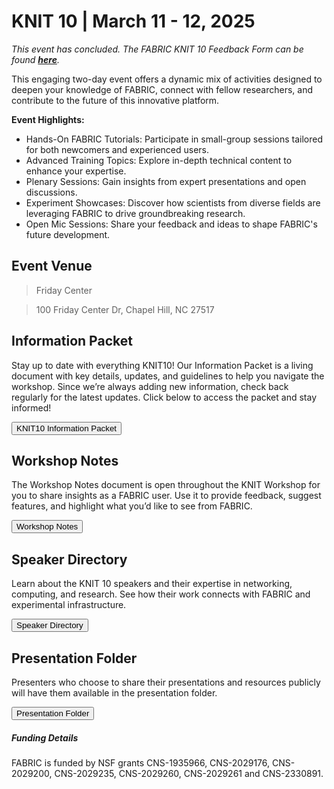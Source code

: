 
# KNIT 10 | March 11 - 12, 2025

<em>This event has concluded. The FABRIC KNIT 10 Feedback Form can be found <b>[here](https://bit.ly/KNIT10_FeedbackSurvey)</b>.</em>

This engaging two-day event offers a dynamic mix of activities designed to deepen your knowledge of FABRIC, connect with fellow researchers, and contribute to the future of this innovative platform.

**Event Highlights:**

- Hands-On FABRIC Tutorials: Participate in small-group sessions tailored for both newcomers and experienced users.
- Advanced Training Topics: Explore in-depth technical content to enhance your expertise.
- Plenary Sessions: Gain insights from expert presentations and open discussions.
- Experiment Showcases: Discover how scientists from diverse fields are leveraging FABRIC to drive groundbreaking research.
- Open Mic Sessions: Share your feedback and ideas to shape FABRIC's future development.

## Event Venue

> Friday Center

> 100 Friday Center Dr, Chapel Hill, NC 27517

## Information Packet

Stay up to date with everything KNIT10! Our Information Packet is a living document with key details, updates, and guidelines to help you navigate the workshop. Since we’re always adding new information, check back regularly for the latest updates. Click below to access the packet and stay informed!

<div class="button-container">
  <Button linkto="https://docs.google.com/document/d/1LlYbh9hTWC-QYtCEy64F5QBY3F735__jtPHsvPGXN3o/edit?tab=t.0">KNIT10 Information Packet</Button>
</div>

## Workshop Notes

The Workshop Notes document is open throughout the KNIT Workshop for you to share insights as a FABRIC user. Use it to provide feedback, suggest features, and highlight what you’d like to see from FABRIC.

<div class="button-container">
  <Button linkto="https://docs.google.com/document/d/1pXFgPvFGOw5vQQ7d0i9vIHPyHOQ8Pwj1vcgnxVL2WQg/edit?tab=t.0#heading=h.c5vtoxcxkn0f">Workshop Notes</Button>
</div>

## Speaker Directory

Learn about the KNIT 10 speakers and their expertise in networking, computing, and research. See how their work connects with FABRIC and experimental infrastructure.

<div class="button-container">
  <Button linkto="https://docs.google.com/document/d/1wY1p8LzahZXvenDUU_A8vChvQNRqVRJATeK3p2j9_JQ/edit?tab=t.0">Speaker Directory</Button>
</div>

## Presentation Folder

Presenters who choose to share their presentations and resources publicly will have them available in the presentation folder.

<div class="button-container">
  <Button linkto="https://drive.google.com/drive/folders/1Ki3RHiTp7X1UhYeQ-qr48io5exiclNp6">Presentation Folder</Button>
</div>

##### Funding Details

FABRIC is funded by NSF grants CNS-1935966, CNS-2029176, CNS-2029200, CNS-2029235, CNS-2029260, CNS-2029261 and CNS-2330891.
